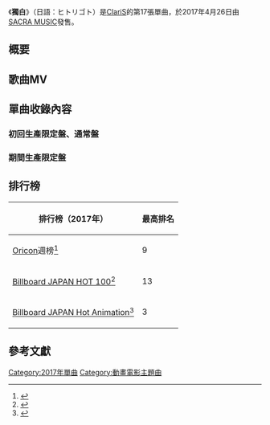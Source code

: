 {{Infobox single
| Name = ヒトリゴト
| Artist = ClariS
| Released = 2017年4月26日
| Genre = [[J-POP|J-POP]]（[[動畫歌曲|動畫歌曲]]）
| Label = [[SACRA_MUSIC|SACRA MUSIC]]
| Album = Fairy Party
| Length = 3:55
| Writer = ケリー（作詞）<br>
[[野村陽一郎|野村陽一郎]]（作曲）
| Chart position = 週榜第9位（[[Oricon|Oricon]]）
| Chronology = [[ClariS|ClariS]]單曲
| Last single = {{tsl|ja|again (ClariSの曲)|again (ClariS單曲)|again}}<br>
（2016年）
| This single = "ヒトリゴト"<br>
（2017年）
| Next single = {{link-ja|SHIORI|SHIORI (Clarisの曲)}}<br>
（2017年）
}}
《'''獨白'''》（日語：ヒトリゴト）是[[ClariS|ClariS]]的第17張單曲，於2017年4月26日由[[SACRA_MUSIC|SACRA MUSIC]]發售。

== 概要 ==

== 歌曲MV ==

== 單曲收錄內容 ==
=== 初回生產限定盤、通常盤 ===
{{tracklist
| collapsed       = 
| headline        = CD單曲
| extra_column    = 
| total_length    =

| all_writing     = 
| all_lyrics      = 
| all_music       = 

| title1          = ヒトリゴト
| note1           = 
| writer1         = 
| lyrics1         = ケリー
| music1          = [[野村陽一郎|野村陽一郎]]
| arranger1       = 
| length1         = 3:55

| title2          = イロドリ
| note2           = 
| writer2         = 
| lyrics2         = KAREN
| music2          = [[湯浅篤|湯浅篤]]
| arranger2       = 
| length2         = 4:41

| title3          = Butterfly Regret
| note3           = 
| writer3         = 
| lyrics3         = 長沢知亜紀、永野小織
| music3          = 長沢知亜紀、永野小織
| arranger3       = 
| length3         = 4:10

| title4          = ヒトリゴト
| note4           = Instrumental
| writer4         = 
| lyrics4         = 
| music4          = 
| arranger4       = 
| length4         = 3:54
}}
{{tracklist
| collapsed       = 
| headline        = DVD
| extra_column    =
| total_length    =

| title1          = ヒトリゴト
| note1           = Music Video
| writer1         = 
| lyrics1         = 
| music1          = 
| extra1          = 
| length1         = 
}}

=== 期間生產限定盤 ===
{{tracklist
| collapsed       = 
| headline        = CD單曲
| extra_column    = 
| total_length    =

| all_writing     =
| all_lyrics      = 
| all_music       = 

| title1          = ヒトリゴト
| note1           = 
| writer1         = 
| lyrics1         = 
| music1          = 
| arranger1       = 
| length1         = 3:55

| title2          = イロドリ
| note2           = 
| writer2         = 
| lyrics2         = 
| music2          = 
| arranger2       = 
| length2         = 4:41

| title3          = Butterfly Regret
| note3           = 
| writer3         = 
| lyrics3         = 
| music3          = 
| arranger3       = 
| length3         = 4:10

| title4          = ヒトリゴト
| note4           = TV MIX
| writer4         = 
| lyrics4         = 
| music4          = 
| extra4          = 
| length4         = 1:34
}}
== 排行榜 ==
{| class="wikitable"
|-
! 排行榜（2017年） !! 最高排名
|-
| [[Oricon|Oricon]]週榜<ref>{{cite web|script-title=ja:ヒトリゴト|url=http://www.oricon.co.jp/prof/521010/products/1222282/1/|accessdate=2020-09-30|language=ja|archive-date=2017-02-11|archive-url=https://web.archive.org/web/20170211160007/http://www.oricon.co.jp/prof/521010/products/1222282/1/|dead-url=no}}</ref> || 9
|-
| [[日本告示牌|Billboard JAPAN HOT 100]]<ref>{{cite web|title=Billboard Japan Hot 100|url=http://www.billboard-japan.com/charts/detail?a=hot100&year=2017&month=05&day=08|accessdate=2020-09-30|language=ja|archive-date=2020-06-14|archive-url=https://web.archive.org/web/20200614091844/http://www.billboard-japan.com/charts/detail?a=hot100&year=2017&month=05&day=08|dead-url=no}}</ref> || 13
|-
| [[日本告示牌|Billboard JAPAN Hot Animation]]<ref>{{cite web|title=Billboard Japan Hot Animation|url=http://www.billboard-japan.com/charts/detail?a=anime&year=2017&month=05&day=08|accessdate=2020-09-30|language=ja|archive-date=2020-06-14|archive-url=https://web.archive.org/web/20200614091841/http://www.billboard-japan.com/charts/detail?a=anime&year=2017&month=05&day=08|dead-url=no}}</ref> || 3
|}
== 參考文獻 ==
{{Reflist}}

{{ClariS}}

[[Category:2017年單曲|Category:2017年單曲]]
[[Category:動畫電影主題曲|Category:動畫電影主題曲]]